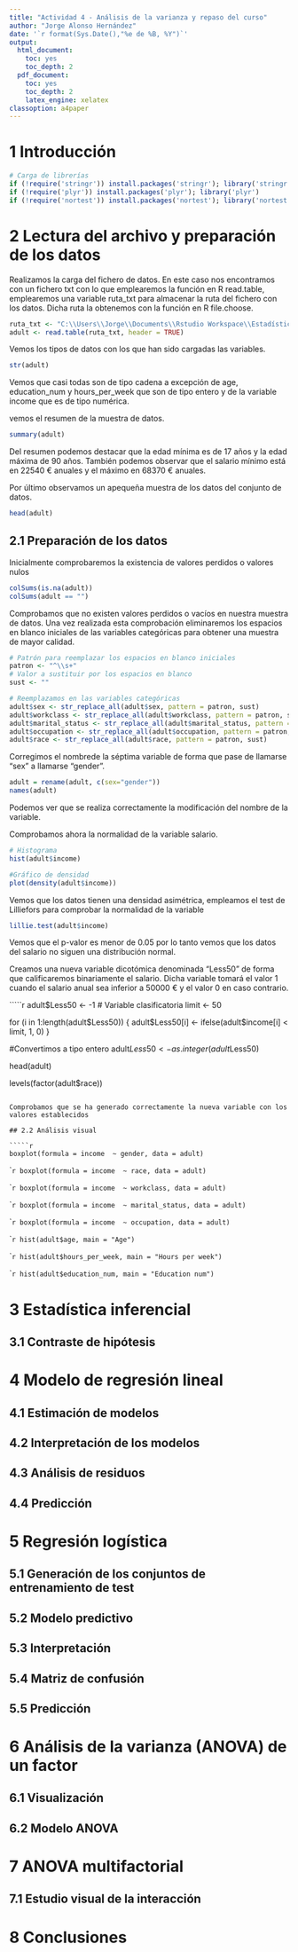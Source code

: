 ```yaml
---
title: "Actividad 4 - Análisis de la varianza y repaso del curso"
author: "Jorge Alonso Hernández"
date: '`r format(Sys.Date(),"%e de %B, %Y")`'
output: 
  html_document: 
    toc: yes
    toc_depth: 2
  pdf_document: 
    toc: yes
    toc_depth: 2
    latex_engine: xelatex
classoption: a4paper
---
```


# 1 Introducción

```r
# Carga de librerías
if (!require('stringr')) install.packages('stringr'); library('stringr')
if (!require('plyr')) install.packages('plyr'); library('plyr')
if (!require('nortest')) install.packages('nortest'); library('nortest')
````

# 2 Lectura del archivo y preparación de los datos

Realizamos la carga del fichero de datos. En este caso nos encontramos con un fichero txt con lo que emplearemos la función en R read.table, emplearemos una variable ruta_txt para almacenar la ruta del fichero con los datos. Dicha ruta la obtenemos con la función en R file.choose.

```r
ruta_txt <- "C:\\Users\\Jorge\\Documents\\Rstudio Workspace\\Estadística Avanzada\\Actividad 4\\CensusIncomedata.txt"
adult <- read.table(ruta_txt, header = TRUE)
````

Vemos los tipos de datos con los que han sido cargadas las variables.

````r
str(adult)
````

Vemos que casi todas son de tipo cadena a excepción de age, education_num y hours_per_week que son de tipo entero y de la variable income que es de tipo numérica.


vemos el resumen de la muestra de datos.

````r
summary(adult)
````

Del resumen podemos destacar que la edad mínima es de 17 años y la edad máxima de 90 años. También podemos observar que el salario mínimo está en 22540 € anuales y el máximo en 68370 € anuales.

Por último observamos un apequeña muestra de los datos del conjunto de datos.

````r
head(adult)
````

## 2.1 Preparación de los datos

Inicialmente comprobaremos la existencia de valores perdidos o valores nulos

````r
colSums(is.na(adult))
colSums(adult == "")
````

Comprobamos que no existen valores perdidos o vacíos en nuestra muestra de datos. Una vez realizada esta comprobación eliminaremos los espacios en blanco iniciales de las variables categóricas para obtener una muestra de mayor calidad.

````r

# Patrón para reemplazar los espacios en blanco iniciales
patron <- "^\\s+"
# Valor a sustituir por los espacios en blanco
sust <- ""

# Reemplazamos en las variables categóricas
adult$sex <- str_replace_all(adult$sex, pattern = patron, sust)
adult$workclass <- str_replace_all(adult$workclass, pattern = patron, sust)
adult$marital_status <- str_replace_all(adult$marital_status, pattern = patron, sust)
adult$occupation <- str_replace_all(adult$occupation, pattern = patron, sust)
adult$race <- str_replace_all(adult$race, pattern = patron, sust)

````

Corregimos el nombrede la séptima variable de forma que pase de llamarse "sex" a llamarse "gender".

````r
adult = rename(adult, c(sex="gender")) 
names(adult)
````

Podemos ver que se realiza correctamente la modificación del nombre de la variable.

Comprobamos ahora la normalidad de la variable salario.

````r
# Histograma
hist(adult$income)

#Gráfico de densidad
plot(density(adult$income))
````

Vemos que los datos tienen una densidad asimétrica, empleamos el test de Lilliefors para comprobar la normalidad de la variable

````r
lillie.test(adult$income)
````

Vemos que el p-valor es menor de 0.05 por lo tanto vemos que los datos del salario no siguen una distribución normal.

Creamos una nueva variable dicotómica denominada "Less50"  de forma que calificaremos binariamente el salario. Dicha variable tomará el valor 1 cuando el salario anual sea inferior a 50000 € y el valor 0 en caso contrario.

`````r
adult$Less50 <- -1
# Variable clasificatoria
limit <- 50

for (i in 1:length(adult$Less50)) {
  adult$Less50[i] <- ifelse(adult$income[i] < limit, 1, 0)
}

#Convertimos a tipo entero
adult$Less50 <- as.integer(adult$Less50)

head(adult)

levels(factor(adult$race))
````

Comprobamos que se ha generado correctamente la nueva variable con los valores establecidos

## 2.2 Análisis visual

`````r
boxplot(formula = income  ~ gender, data = adult)
````

`````r
boxplot(formula = income  ~ race, data = adult)
````

`````r
boxplot(formula = income  ~ workclass, data = adult)
````

`````r
boxplot(formula = income  ~ marital_status, data = adult)
````

`````r
boxplot(formula = income  ~ occupation, data = adult)
````

`````r
hist(adult$age, main = "Age")
````

`````r
hist(adult$hours_per_week, main = "Hours per week")
````

`````r
hist(adult$education_num, main = "Education num")
````

# 3 Estadística inferencial

## 3.1 Contraste de hipótesis

# 4 Modelo de regresión lineal

## 4.1 Estimación de modelos

## 4.2 Interpretación de los modelos

## 4.3 Análisis de residuos

## 4.4 Predicción

# 5 Regresión logística

## 5.1 Generación de los conjuntos de entrenamiento de test

## 5.2 Modelo predictivo

## 5.3 Interpretación

## 5.4 Matriz de confusión

## 5.5 Predicción

# 6 Análisis de la varianza (ANOVA) de un factor

## 6.1 Visualización

## 6.2 Modelo ANOVA

# 7 ANOVA multifactorial

## 7.1 Estudio visual de la interacción

# 8 Conclusiones
